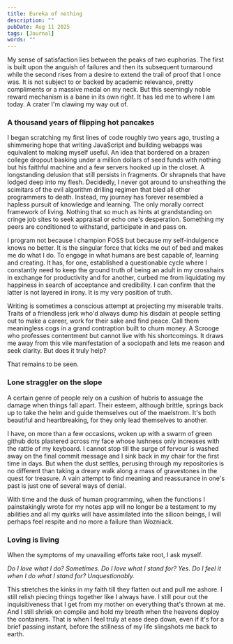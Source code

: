 ---
title: Eureka of nothing
description: ""
pubDate: Aug 11 2025
tags: [Journal]
words: ""
---

My sense of satisfaction lies between the peaks of two euphorias.
The first is built upon the anguish of failures and then its subsequent turnaround while the second rises from 
a desire to extend the trail of proof that I once was. It is not subject to or backed by academic relevance,
pretty compliments or a massive medal on my neck. But this seemingly noble reward mechanism 
is a bane in its own right. It has led me to where I am today. A crater I'm clawing my way out of.  


### A thousand years of flipping hot pancakes

I began scratching my first lines of code roughly two years ago, trusting a shimmering hope that writing
JavaScript and building webapps was equivalent to making myself useful. An idea that bordered on a brazen
college dropout basking under a million dollars of seed funds with nothing but his faithful machine and
a few servers hooked up in the closet. A longstanding delusion that still persists in fragments.
Or shrapnels that have lodged deep into my flesh. Decidedly, I never got around to unsheathing the
scimitars of the evil algorithm drilling regimen that bled all other programmers to death. Instead,
my journey has forever resembled a hapless pursuit of
knowledge and learning. The only morally correct framework of living.
Nothing that so much as hints at grandstanding on cringe job sites to seek appraisal or echo one's
desperation. Something my peers are conditioned to withstand, participate in and pass on.

I program not because I champion FOSS but because my self-indulgence knows no better.
It is the singular force that kicks me out of bed and makes me do what I do. To engage in what humans
are best capable of, learning and creating. It has, for one, established
a questionable cycle where I constantly need to keep the ground truth of being an adult
in my crosshairs in exchange for productivity and for another, curbed me from
liquidating my happiness in search of acceptance and credibility. I can confirm that the latter 
is not layered in irony. It is my very position of truth.

Writing is sometimes a conscious attempt at projecting my miserable traits. Traits of a friendless jerk who'd always dump
his disdain at people setting out to make a career, work for their
sake and find peace. Call them meaningless cogs in a grand contraption built to churn money. A Scrooge who professes 
contentment but cannot live with his shortcomings. It draws me away from this vile manifestation of a sociopath
and lets me reason and seek clarity. But does it truly help? 

That remains to be seen. 

### Lone straggler on the slope

A certain genre of people rely on a cushion of hubris to assuage the damage when things fall apart.
Their esteem, although brittle, springs back up to take the helm and guide themselves out
of the maelstrom. It's both beautiful and heartbreaking, for they only lead themselves to another.

I have, on more than a few occasions, woken up with a swarm of green github dots plastered across my face
whose lushness only increases with the rattle of my keyboard. I cannot stop till the surge
of fervour is washed away on the final commit message and I sink back in my chair for the first time in days.
But when the dust settles, perusing through my repositories is no different than taking a dreary
walk along a mass of gravestones in the quest for treasure.
A vain attempt to find meaning and reassurance in one's past is just one of several ways of
denial.

With time and the dusk of human programming, when the functions I painstakingly wrote for my notes app will no longer 
be a testament to my abilities and all my quirks will have assimilated into the silicon beings, I will perhaps feel respite
and no more a failure than Wozniack.

### Loving is living

When the symptoms of my unavailing efforts take root, I ask myself.  

*Do I love what I do? Sometimes. Do I love what I stand for? Yes. Do I feel it when I do what I stand for? Unquestionably.*

This stretches the kinks in my faith till they flatten out and pull me ashore. 
I still relish piecing things together like I always have. I still pour out the inquisitiveness 
that I get from my mother on everything that's thrown at me.
And I still shriek on compile and hold my breath when the heavens deploy 
the containers. That is when I feel truly at ease deep down, even if it's for a brief passing instant,
before the stillness of my life slingshots me back to earth.
